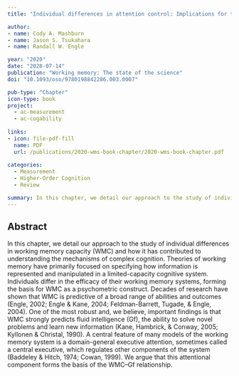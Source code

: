 ```yaml
---
title: "Individual differences in attention control: Implications for the relationship between working memory capacity and fluid intelligence"

author:
- name: Cody A. Mashburn
- name: Jason S. Tsukahara
- name: Randall W. Engle

year: "2020"
date: "2020-07-14"
publication: "Working memory: The state of the science"
doi: "10.1093/oso/9780198842286.003.0007"

pub-type: "Chapter"
icon-type: book
project:
  - ac-measurement
  - ac-cogability
  
links:
- icon: file-pdf-fill
  name: PDF
  url: /publications/2020-wms-book-chapter/2020-wms-book-chapter.pdf
  
categories:
  - Measurement
  - Higher-Order Cognition
  - Review

summary: In this chapter, we detail our approach to the study of individual differences in working memory capacity (WMC) and how it has contributed to understanding the mechanisms of complex cognition. A central feature of many models of the working memory system is a domain-general executive attention, sometimes called a central executive, which regulates other components of the system (Baddeley & Hitch, 1974; Cowan, 1999). We argue that this attentional component forms the basis of the WMC–Gf relationship.
---
```


## Abstract

In this chapter, we detail our approach to the study of individual differences in working memory capacity (WMC) and how it has contributed to understanding the mechanisms of complex cognition. Theories of working memory have primarily focused on specifying how information is represented and manipulated in a limited-capacity cognitive system. Individuals differ in the efficacy of their working memory systems, forming the basis for WMC as a psychometric construct. Decades of research have shown that WMC is predictive of a broad range of abilities and outcomes (Engle, 2002; Engle & Kane, 2004; Feldman-Barrett, Tugade, & Engle, 2004). One of the most robust and, we believe, important findings is that WMC strongly predicts fluid intelligence (Gf), the ability to solve novel problems and learn new information (Kane, Hambrick, & Conway, 2005; Kyllonen & Christal, 1990). A central feature of many models of the working memory system is a domain-general executive attention, sometimes called a central executive, which regulates other components of the system (Baddeley & Hitch, 1974; Cowan, 1999). We argue that this attentional component forms the basis of the WMC–Gf relationship.
